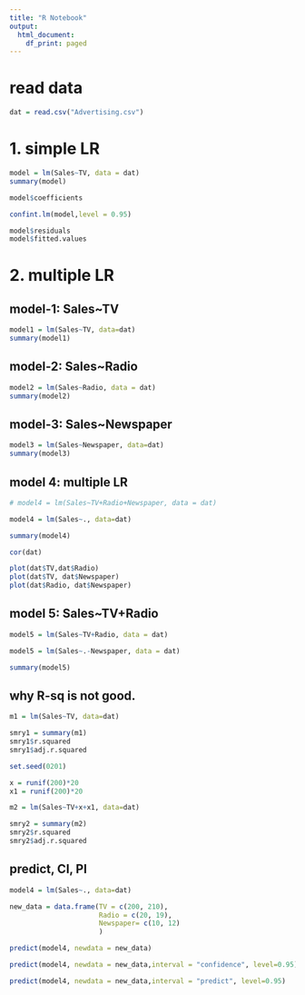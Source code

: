 ---
title: "R Notebook"
output:
  html_document:
    df_print: paged
---
# read data
```{r}
dat = read.csv("Advertising.csv")
```

# 1. simple LR
```{r}
model = lm(Sales~TV, data = dat)
summary(model)
```

```{r}
model$coefficients
```
```{r}
confint.lm(model,level = 0.95)
```
```{r}
model$residuals
model$fitted.values
```

# 2. multiple LR

## model-1: Sales~TV
```{r}
model1 = lm(Sales~TV, data=dat)
summary(model1)
```
## model-2: Sales~Radio

```{r}
model2 = lm(Sales~Radio, data = dat)
summary(model2)
```
## model-3: Sales~Newspaper
```{r}
model3 = lm(Sales~Newspaper, data=dat)
summary(model3)
```

## model 4: multiple LR
```{r}
# model4 = lm(Sales~TV+Radio+Newspaper, data = dat)

model4 = lm(Sales~., data=dat)

summary(model4)
```
```{r}
cor(dat)
```

```{r}
plot(dat$TV,dat$Radio)
plot(dat$TV, dat$Newspaper)
plot(dat$Radio, dat$Newspaper)
```

## model 5: Sales~TV+Radio

```{r}
model5 = lm(Sales~TV+Radio, data = dat)

model5 = lm(Sales~.-Newspaper, data = dat)

summary(model5)
```


## why R-sq is not good.
```{r}
m1 = lm(Sales~TV, data=dat)

smry1 = summary(m1)
smry1$r.squared
smry1$adj.r.squared
```

```{r}
set.seed(0201)

x = runif(200)*20
x1 = runif(200)*20

m2 = lm(Sales~TV+x+x1, data=dat)

smry2 = summary(m2)
smry2$r.squared
smry2$adj.r.squared
```
## predict, CI, PI
```{r}
model4 = lm(Sales~., data=dat)

new_data = data.frame(TV = c(200, 210), 
                      Radio = c(20, 19), 
                      Newspaper= c(10, 12)
                      )

predict(model4, newdata = new_data)

predict(model4, newdata = new_data,interval = "confidence", level=0.95)

predict(model4, newdata = new_data,interval = "predict", level=0.95)
```













